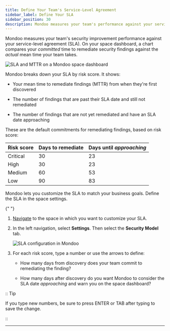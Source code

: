 ```yaml
---
title: Define Your Team's Service-Level Agreement
sidebar_label: Define Your SLA
sidebar_position: 30
description: Mondoo measures your team's performance against your service-level agreement. It compares your committed time to remediate security findings against the actual time. You can customize this service level agreement to match your business goals.
---
```


Mondoo measures your team's security improvement performance against your service-level agreement (SLA). On your space dashboard, a chart compares your _committed_ time to remediate security findings against the _actual_ mean time your team takes.

![SLA and MTTR on a Mondoo space dashboard](/img/platform/maintain/sla-mttr-dash.png)

Mondoo breaks down your SLA by risk score. It shows:
- Your mean time to remediate findings (MTTR) from when they're first discovered

- The number of findings that are past their SLA date and still not remediated

- The number of findings that are not yet remediated and have an SLA date approaching

These are the default commitments for remediating findings, based on risk score:

| Risk score  | Days to remediate  | Days until _approaching_  |
| ----------- | ------------------ | ------------------------- |
| Critical    | 30                 | 23                        |
| High        | 30                 | 23                        |
| Medium      | 60                 | 53                        |
| Low         | 90                 | 83                        |

Mondoo lets you customize the SLA to match your business goals. Define the SLA in the space settings.


<Partial />{" "}

1. [Navigate](/platform/start/navigate/) to the space in which you want to customize your SLA.

2. In the left navigation, select **Settings**. Then select the **Security Model** tab.

   ![SLA configuration in Mondoo](/img/platform/maintain/sla-set.png)

3. For each risk score, type a number or use the arrows to define:

   - How many days from discovery does your team commit to remediating the finding?

   - How many days after discovery do you want Mondoo to consider the SLA date _approaching_ and warn you on the space dashboard?

:: Tip

If you type new numbers, be sure to press ENTER or TAB after typing to save the change.

::

---
